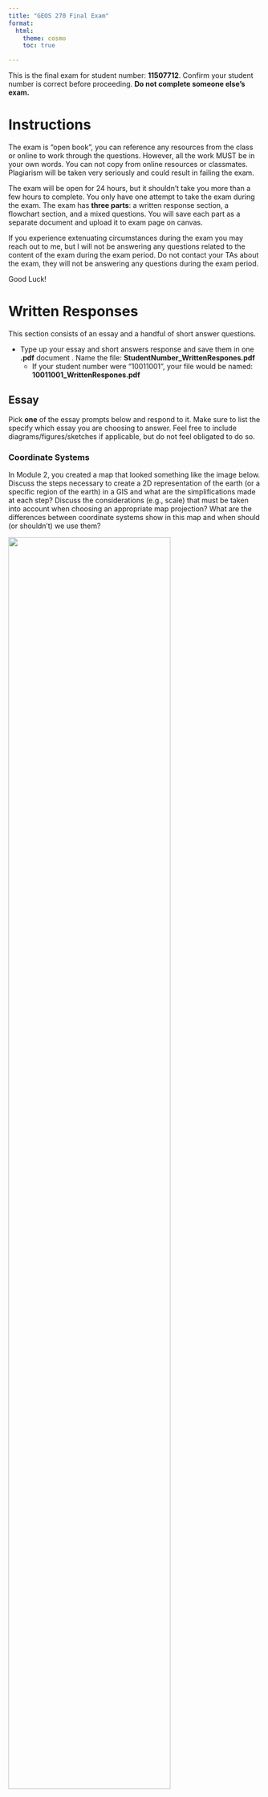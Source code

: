 ```yaml
---
title: "GEOS 270 Final Exam"
format:
  html:
    theme: cosmo
    toc: true

---
```



This is the final exam for student number: **11507712**.  Confirm your student number is correct before proceeding.  **Do not complete someone else's exam.** 


# Instructions

The exam is "open book", you can reference any resources from the class or online to work through the questions. However, all the work MUST be in your own words. You can not copy from online resources or classmates. Plagiarism will be taken very seriously and could result in failing the exam.

The exam will be open for 24 hours, but it shouldn't take you more than a few hours to complete.  You only have one attempt to take the exam during the exam.  The exam has **three parts**: a written response section, a flowchart section, and a mixed questions.  You will save each part as a separate document and upload it to exam page on canvas.

If you experience extenuating circumstances during the exam you may reach out to me, but I will not be answering any questions related to the content of the exam during the exam period. Do not contact your TAs about the exam, they will not be answering any questions during the exam period.

Good Luck!


# Written Responses

This section consists of an essay and a handful of short answer questions.

* Type up your essay and short answers response and save them in one **.pdf** document .  Name the file: **StudentNumber_WrittenRespones.pdf**
    * If your student number were "10011001", your file would be named: **10011001_WrittenRespones.pdf**


## Essay

Pick **one** of the essay prompts below and respond to it.  Make sure to list the specify which essay you are choosing to answer.  Feel free to include diagrams/figures/sketches if applicable, but do not feel obligated to do so.



### Coordinate Systems

In Module 2, you created a map that looked something like the image below. Discuss the steps necessary to create a 2D representation of the earth (or a specific region of the earth) in a GIS and what are the simplifications made at each step?  Discuss the considerations (e.g., scale) that must be taken into account when choosing an appropriate map projection?  What are the differences between coordinate systems show in this map and when should (or shouldn't) we use them?

![](images/Coordinate_System_Comparison.png){width=80%}








### Data Models

In Module 4, you assessed the relationship between housing cost and vegetation cover and created a map that looked something like the image below.  Discuss the key differences between raster and vector data; what type(s) of phenomena they are best suited to represent, and what does the term 'resolution' describe in the context of these data models, and how is resolution related to, and different from, the concept of scale?  How did you make use of both raster and vector data to investigate the relationship between housing cost and vegetation cover in Vancouver?

![](images/Van_NDVI_Map.png){width=80%}








## Short Answer

You can answer these questions briefly in sentence or bullet point format.




### Normalization


What is the data normalization? When/why might you want do it? List two examples from lab where we normalized data and why we needed to do it?






### Autocorrelation

What is spatial auto-correlation? What are two tools we covered that we can use to create a continuous field from discrete point observations of phenomena that exhibit positive spatial auto-correlation?






### Raster Tools

Compare and contrast the raster calculator and weighted overlay tools.  Which of these tools (raster calculator or weighted overlay) did we use to identify the suitability Tsunami shelters in Port Alberni?  Could we have used the other tool (raster calculator or weighted overlay) instead?






### Select by Attribute

The table below contains a list records for different trees in an area.  The select by attribute tool can be used to query records in a table. For example, if I needed to find all the maple trees , I could select:\n\n<p><strong>Where:</strong> Species = Maple</p>




How would you use the select by attribute tool in ArcGIS Pro to select all the dogwood and pine trees over 5 m tall from the table above? Write out the query as it would be structured in the select by attribute tool, you can see the text above for a hint on how to format your answer. How many records would your query return?


|   A   | B | C |
|-------|--:|--:|
|Dogwood|  5| 50|
|Dogwood|  6| 75|
|Pine   | 20| 35|
|Pine   | 25| 45|
|Oak    | 10| 30|
|Maple  | 35| 60|







### Resolution vs. File Size
    
You have two raster images that cover the exact same area (same extent).  Raster image 'A' is a DEM (one band) and a cell size of 100 m.  Raster image 'B' is an RGB color image (three bands) and a cell size of 25 m.  If raster A has a file size of 10 mb (megabytes), what is the approximate file size of layer B in mb?",







# Flowchart 

Create a flow chart outlining how you would use GIS to answer the following prompt. Either draw your flowchart by hand, use this [online tool](https://app.diagrams.net/), or use another software package (eg. power point, etc.) and upload it here. Use appropriate symbology to differentiate between layers (inputs/ intermediate layers /outputs) and processes and use arrows to connect them. You can include a written response as well to further explain steps/choices in your model if you wish.

* Save the file as either a .pdf, png, or jpg and name it as follows: **StudentNumber_Flowchart.pdf**
  * If your student number were "10011001", your file would be named: **10011001_FlowChart.pdf**, **10011001_FlowChart.png**, or **10011001_FlowChart.jpg**, depending on the file type you chose.
* Make sure to upload the flowchart as a separate file.  Do not include it in your written answers or it **will not be marked**.



### Locations for an Ecotourism Resort

An investor wishes to develop a new eco-tourism resort for wildlife sightseeing in Northern BC. You have been hired as a GIS consultant to identify several candidate areas for building the resort. The ideal location must meet the following criteria:

* Within 50 km of an air strip, but more than 15 km from one.
* Within wolf, grizzly bear, and caribou's geographic ranges.
* On privately owned land (i.e. not First Nations or Government).
* Within low slope areas (slope < 5%).
* Below 2000m elevation.

You have the following data to work with. Create a flowchart to show how you would go about identifying potential resort locations.



|     A      |   B   | C  |         D          |                            E                             |
|------------|-------|----|--------------------|----------------------------------------------------------|
|Airstrips   |Points |.csv|WGS 1984            |Locations of existing air strips                          |
|DEM         |Raster |.tif|BC Albers Equal Area|Elevation                                                 |
|Wolf        |Polygon|.shp|BC Albers Equal Area|Wolf Population Range                                     |
|Bear        |Polygon|.shp|BC Albers Equal Area|Grizzly Population RangeBlack Bear Population Range       |
|Caribou     |Polygon|.shp|BC Albers Equal Area|Caribou Population Range                                  |
|Land Parcels|Polygon|.shp|BC Albers Equal Area|Land Ownership Type(First Nations / Government / Private) |







# Mixed Questions

For these questions, download the answer sheet for your exam, which can be found [here](https://github.com/GEOS270/FinalExam/raw/main/sheets/0_AnswerSheet.zip).  

* It is **very important** make sure the file is named and formatted properly **before** you upload it.  
    * It should be formatted as follows: **StudentNumber_AnswerSheet.csv** .  
    * If your student number were "10011001", your file would be named: **10011001_AnswerSheet.csv**
  
* **Do not** upload the answer sheet as a .numbers, .xls, or any other type of file.   Only upload a .csv file for your answer sheet.
    * Canvas will convert .numbers, .xls, etc to a .pdf and which cannot be graded automatically.  
    * Answer sheets that cannot be graded automatically will incur a significant penalty.

* The answer sheet file is already named and formatted properly for you, but if you accidentally save in a different format need help exporting a .csv file, you can refer to the following instructions:
    * For the [Numbers](https://support.apple.com/en-ca/guide/numbers/tan3b922d4ad/mac) application on a Mac 
    * For [Excel](https://support.microsoft.com/en-au/office/save-a-workbook-to-text-format-txt-or-csv-3e9a9d6c-70da-4255-aa28-fcacf1f081e6) on Windows.





## Matching

Match the numbered items to the values from the answer bank.  Some answers may be used more than once.  Only type the letter corresponding to you choice on your answer sheet.  **Do not** type out the full word, only type the letter corresponding to the answer.  Answers are not case sensitive.

**1**	
Match the following data to their corresponding measurement scale:

Answer Bank: **a** Ratio	**b** Nominal	**c** Ordinal	**d** Interval	

 * **1.0**	
Temperature (Kelvin)


 * **1.1**	
Colors


 * **1.2**	
Letter Grade (e.g. A/B/C)


 * **1.3**	
Temperature (Celsius)


 * **1.4**	
Age


 * **1.5**	
IQ Score


 * **1.6**	
Dog Size (Small/Medium/Large)


 * **1.7**	
Dog Size (Small/Medium/Large)




## Fill in the Blanks

Enter the words or phrases that best complete the statement.  Blanks are labelled with with an numeric code in brackets (e.g., [11.1]) which has a corresponding slot in your answer sheet.  Spelling does not need to be exact, but **make sure** to type out acronyms/abbreviations. For example, if the answer is *Geographic Information Science* but you entered **GIS**, your answer will be marked as incorrect.

**2**	
Metadata is [  <sub>2.0</sub>  ] about [  <sub>2.1</sub>  ].

**3**	
[  <sub>3.0</sub>  ] is the process of assigning spatial [  <sub>3.1</sub>  ] to images like scanned historical maps.

**4**	
Spatial [  <sub>4.0</sub>  ] is the process of estimating the values between point observations to create a continuous surface. A common method known as [  <sub>4.1</sub>  ] uses a function to estimate cell values based on their proximity to a set of known point observations.

**5**	
NDVI is an index derived from satellite [  <sub>5.0</sub>  ] that can be used to gauge the health/density of [  <sub>5.1</sub>  ].

**6**	
An attribute [  <sub>6.0</sub>  ] contains non-spatial data, that is linked to spatial data using an [  <sub>6.1</sub>  ].

**7**	
Resolution is a branch of your [  <sub>7.0</sub>  ], scale is a property of your [  <sub>7.1</sub>  ].

**8**	
[  <sub>8.0</sub>  ] is a technique that assigns spatial [  <sub>8.1</sub>  ] to text-based descriptions of locations (eg. street addresses).



## Multiple Choice

Type the letter corresponding to you choice on your answer sheet.  **Do not** type out the full word, only type the letter corresponding to the answer.  Answers are not case sensitive.

**9.0**	
These chart/plots are best suited for showing the distribution of a continuous variable:

* **a** Scatter Plots
* **b** Box Plots
* **c** Bar Charts
* **d** Histograms
* **e** Line Charts


**10.0**	
This issue arises when we assume we can take data presented in aggregate and aggregate it again at a higher level.

* **a** Ecological Fallacy
* **b** Modifiable Aerial Unit Problem
* **c** Extrapolation Error
* **d** Atomistic Fallacy
* **e** Aggregation Error


**11.0**	
These chart/plots are best suited for showing the relationship between two variables:

* **a** Bar Charts
* **b** Histograms
* **c** Box Plots
* **d** Line Charts
* **e** Scatter Plots


**12.0**	
When making a map of global population density, you should use this type of projection to ensure accurate calculations:

* **a** Equidistant Azimuthal
* **b** Universal Transverse Mercator
* **c** Conformal Cylindrical
* **d** Conformal Conic
* **e** Equal Area


**13.0**	
This metric gives us a sense of the dispersion in a data set, but it is not influenced by outliers.

* **a** Dispersion Index
* **b** Mean
* **c** Range
* **d** Inter-Quartile Range
* **e** Standard Deviation


**14.0**	
Dr. John Snow's analysis of the 1854 cholera outbreak in London was a foundational study in the field of:

* **a** Ecology
* **b** GIS
* **c** Cartography
* **d** Epidemiology
* **e** Epistemology


**15.0**	
This type of analysis lets us look at the relationship one variable has with another.

* **a** R2 Scoring
* **b** Random Forest
* **c** Linear Regression
* **d** Line Plotting
* **e** Natural Breaks Classification




## True False

Type the letter corresponding to you choice on your answer sheet.  **Do not** type out the full word, only type the letter corresponding to the answer.  Answers are not case sensitive.

**16.0**	
Everything is related to everything else, but farther things are more closely related than nearer things.

* **a** False
* **b** True


**17.0**	
K-means is a type of unsupervised classification method.

* **a** True
* **b** False


**18.0**	
The first computer based geographic information system was invented in the United States.

* **a** True
* **b** False


**19.0**	
Box plots are well suited for looking at the spread of values within different classes.

* **a** False
* **b** True


**20.0**	
Cartography originated in Europe.

* **a** False
* **b** True


